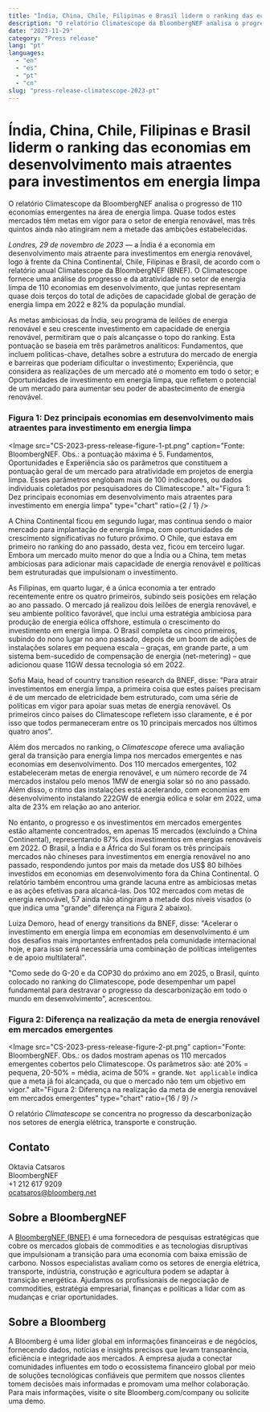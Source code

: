 ```yaml
---
title: "Índia, China, Chile, Filipinas e Brasil liderm o ranking das economias em desenvolvimento mais atraentes para investimentos em energia limpa"
description: "O relatório Climatescope da BloombergNEF analisa o progresso de 110 economias emergentes na área de energia limpa"
date: "2023-11-29"
category: "Press release"
lang: "pt"
languages:
  - "en"
  - "es"
  - "pt"
  - "cn"
slug: "press-release-climatescope-2023-pt"
---
```


# Índia, China, Chile, Filipinas e Brasil liderm o ranking das economias em desenvolvimento mais atraentes para investimentos em energia limpa

O relatório Climatescope da BloombergNEF analisa o progresso de 110 economias emergentes na área de energia limpa. Quase todos estes mercados têm metas em vigor para o setor de energia renovável, mas três quintos ainda não atingiram nem a metade das ambições estabelecidas.

_Londres, 29 de novembro de 2023_ —  a Índia é a economia em desenvolvimento mais atraente para investimentos em energia renovável, logo à frente da China Continental, Chile, Filipinas e Brasil, de acordo com o relatório anual Climatescope da BloombergNEF (BNEF). O Climatescope fornece uma análise do progresso e da atratividade no setor de energia limpa de 110 economias em desenvolvimento, que juntas representam quase dois terços do total de adições de capacidade global de geração de energia limpa em 2022 e 82% da população mundial.

As metas ambiciosas da Índia, seu programa de leilões de energia renovável e seu crescente investimento em capacidade de energia renovável, permitiram que o país alcançasse o topo do ranking. Esta pontuação se baseia em três parâmetros analíticos: Fundamentos, que incluem políticas-chave, detalhes sobre a estrutura do mercado de energia e barreiras que poderiam dificultar o investimento; Experiência, que considera as realizações de um mercado até o momento em todo o setor; e Oportunidades de investimento em energia limpa, que refletem o potencial de um mercado para aumentar seu poder de abastecimento de energia renovável. 

### Figura 1: Dez principais economias em desenvolvimento mais atraentes para investimento em energia limpa

<Image
  src="CS-2023-press-release-figure-1-pt.png"
  caption="Fonte: BloombergNEF. Obs.: a pontuação máxima é 5. Fundamentos, Oportunidades e Experiência são os parâmetros que constituem a pontuação geral de um mercado para atratividade em projetos de energia limpa. Esses parâmetros englobam mais de 100 indicadores, ou dados individuais coletados por pesquisadores do Climatescope."
  alt="Figura 1: Dez principais economias em desenvolvimento mais atraentes para investimento em energia limpa"
  type="chart"
  ratio={2 / 1}
/>

A China Continental ficou em segundo lugar, mas continua sendo o maior mercado para implantação de energia limpa, com oportunidades de crescimento significativas no futuro próximo. O Chile, que estava em primeiro no ranking do ano passado, desta vez, ficou em terceiro lugar. Embora um mercado muito menor do que a Índia ou a China, tem metas ambiciosas para adicionar mais capacidade de energia renovável e políticas bem estruturadas que impulsionam o investimento. 

As Filipinas, em quarto lugar, é a única economia a ter entrado recentemente entre os quatro primeiros, subindo seis posições em relação ao ano passado. O mercado já realizou dois leilões de energia renovável, e seu ambiente político favorável, que inclui uma estratégia ambiciosa para produção de energia eólica offshore, estimula o crescimento do investimento em energia limpa. O Brasil completa os cinco primeiros, subindo do nono lugar no ano passado, depois de um boom de adições de instalações solares em pequena escala – graças, em grande parte, a um sistema bem-sucedido de compensação de energia (net-metering) – que adicionou quase 11GW dessa tecnologia só em 2022. 

Sofia Maia, head of country transition research da BNEF, disse: "Para atrair investimentos em energia limpa, a primeira coisa que estes países precisam é de um mercado de eletricidade bem estruturado, com uma série de políticas em vigor para apoiar suas metas de energia renovável. Os primeiros cinco países do Climatescope refletem isso claramente, e é por isso que todos permaneceram entre os 10 principais mercados nos últimos quatro anos". 

Além dos mercados no ranking, o _Climatescope_ oferece uma avaliação geral da transição para energia limpa nos mercados emergentes e nas economias em desenvolvimento. Dos 110 mercados emergentes, 102 estabeleceram metas de energia renovável, e um número recorde de 74 mercados instalou pelo menos 1MW de energia solar só no ano passado. Além disso, o ritmo das instalações está acelerando, com economias em desenvolvimento instalando 222GW de energia eólica e solar em 2022, uma alta de 23% em relação ao ano anterior.

No entanto, o progresso e os investimentos em mercados emergentes estão altamente concentrados, em apenas 15 mercados (excluindo a China Continental), representando 87% dos investimentos em energias renováveis em 2022. O Brasil, a Índia e a África do Sul foram os três principais mercados não chineses para investimentos em energia renovável no ano passado, respondendo juntos por mais da metade dos US$ 80 bilhões investidos em economias em desenvolvimento fora da China Continental. O relatório também encontrou uma grande lacuna entre as ambiciosas metas e as ações efetivas para alcancá-las. Dos 102 mercados com metas de energia renovável, 57 ainda não atingiram a metade dos níveis visados (o que indica uma "grande" diferença na Figura 2 abaixo). 

Luiza Demoro, head of energy transitions da BNEF, disse: "Acelerar o investimento em energia limpa em economias em desenvolvimento é um dos desafios mais importantes enfrentados pela comunidade internacional hoje, e para isso será necessária uma combinação de políticas inteligentes e de apoio multilateral".

"Como sede do G-20 e da COP30 do próximo ano em 2025, o Brasil, quinto colocado no ranking do Climatescope, pode desempenhar um papel fundamental para destravar o progresso da descarbonização em todo o mundo em desenvolvimento", acrescentou.

### Figura 2: Diferença na realização da meta de energia renovável em mercados emergentes

<Image
  src="CS-2023-press-release-figure-2-pt.png"
  caption="Fonte: BloombergNEF. Obs.: os dados mostram apenas os 110 mercados emergentes cobertos pelo Climatescope. Os parâmetros são: até 20% = pequena, 20-50% = média, acima de 50% = grande. `Not applicable` indica que a meta já foi alcançada, ou que o mercado não tem um objetivo em vigor."
  alt="Figura 2: Diferença na realização da meta de energia renovável em mercados emergentes"
  type="chart"
  ratio={16 / 9}
/>

O relatório _Climatescope_ se concentra no progresso da descarbonização nos setores de energia elétrica, transporte e construção.

## Contato

Oktavia Catsaros <br />
BloombergNEF <br />
+1 212 617 9209 <br />
[ocatsaros@bloomberg.net](mailto:ocatsaros@bloomberg.net)

## Sobre a BloombergNEF

A [BloombergNEF (BNEF)](https://about.bnef.com/) é uma fornecedora de pesquisas estratégicas que cobre os mercados globais de commodities e as tecnologias disruptivas que impulsionam a transição para uma economia com baixa emissão de carbono. Nossos especialistas avaliam como os setores de energia elétrica, transporte, indústria, construção e agricultura podem se adaptar à transição energética. Ajudamos os profissionais de negociação de commodities, estratégia empresarial, finanças e políticas a lidar com as mudanças e criar oportunidades.

## Sobre a Bloomberg 

A Bloomberg é uma líder global em informações financeiras e de negócios, fornecendo dados, notícias e insights precisos que levam transparência, eficiência e integridade aos mercados. A empresa ajuda a conectar comunidades influentes em todo o ecossistema financeiro global por meio de soluções tecnológicas confiáveis que permitem que nossos clientes tomem decisões mais informadas e promovam uma melhor colaboração. Para mais informações, visite o site Bloomberg.com/company ou solicite uma demo.
